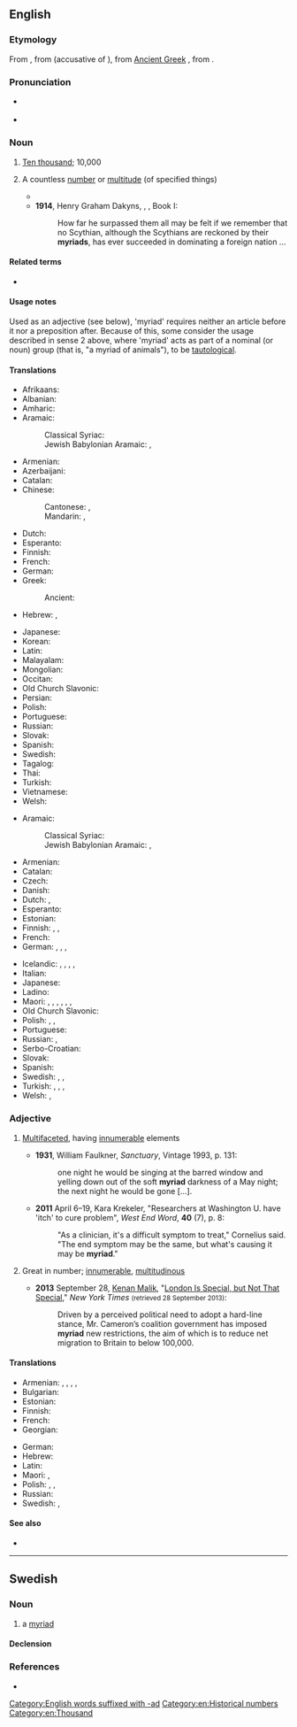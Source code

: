 ==English==
{{was wotd|2009|September|5}}
{{wikipedia}}
{{number box|en|10000}}

===Etymology===
From {{uder|en|fr|myriade}}, from {{uder|en|LL.|myriadem}} (accusative of {{m|la|myrias}}), from [[Ancient Greek]] {{m|grc|μυριάς||number of 10,000}}, from {{m|grc|μυρίος||numberless, countless, infinite}}.

===Pronunciation===
* {{a|UK|US}} {{IPA|en|/ˈmɪɹi.æd/|/ˈmɪɹi.əd/}}
* {{audio|en|en-au-myriad.ogg|Audio (AU)}}

===Noun===
{{en-noun}}

# {{lb|en|historical}} [[ten thousand|Ten thousand]]; 10,000 {{defdate|from 16th c.}}
# A countless [[number]] or [[multitude]] (of specified things) {{defdate|from 16th c.}}
#: {{ux|en|Earth hosts a '''myriad''' of animals.}}
#* {{quote-book|en|year=1834|author={{w|Letitia Elizabeth Landon}}|title=Francesca Carrara|volume=3|page=239|text=A '''myriad''' of beginnings to her intended discourse darted into her mind; but, as is usual in such cases, she chose the one the very worst suited to her purpose. "I never intend to marry," said she, in a faltering voice.}}
#* '''1914''', Henry Graham Dakyns, {{w|Xenophon}}, ''{{w|Cyropaedia}}'', Book I:
#*: How far he surpassed them all may be felt if we remember that no Scythian, although the Scythians are reckoned by their '''myriads''', has ever succeeded in dominating a foreign nation ...

====Related terms====
* {{l|en|tens of thousands}}

====Usage notes====
Used as an adjective (see below), 'myriad' requires neither an article before it nor a preposition after. Because of this, some consider the usage described in sense 2 above, where 'myriad' acts as part of a nominal (or noun) group (that is, "a myriad of animals"), to be [[tautological]].

====Translations====
{{trans-top-also|ten thousand|ten thousand}}
* Afrikaans: {{t|af|magdom}}
* Albanian: {{t+|sq|pafundësi}}
* Amharic: {{t|am|እልፍ|tr=′əlf}}
* Aramaic:
*: Classical Syriac: {{t|syc|ܪܒܘܬܐ|f|tr=rebbūṯā|sc=Syrc}}
*: Jewish Babylonian Aramaic: {{t|arc|רִבּוּתָא|f|tr=ribbūṯā|sc=Hebr}}, {{t|arc|רִבּוֹתָא|f|tr=ribbōṯā|sc=Hebr}}
* Armenian: {{t+|hy|բյուր}}
* Azerbaijani: {{t|az|saysız-hesabsız}}
* Catalan: {{t|ca|miríada|f}}
* Chinese:
*: Cantonese: {{t+|yue|萬|sc=Hani}}, {{t|yue|万|tr=maan6|sc=Hani}}
*: Mandarin: {{t+|cmn|萬|sc=Hani}}, {{t+|cmn|万|tr=wàn|sc=Hani}}
* Dutch: {{t+|nl|myriade|f}}
* Esperanto: {{t|eo|miriado}}
* Finnish: {{t|fi|myriadi}}
* French: {{t+|fr|myriade|f}}
* German: {{t+|de|Myriade|f}}
* Greek: {{t+|el|μυριάδα|f}}
*: Ancient: {{t|grc|μυριάς|f}}
* Hebrew: {{t+|he|רבבה|tr=revava}}, {{qualifier|biblical}} {{t|he|ריבוא|tr=ribo}}
{{trans-mid}}
* Japanese: {{t+|ja|万|tr=まん, man}}
* Korean: {{t+|ko|만}}
* Latin: {{t|la|myrias}}
* Malayalam: {{t+|ml|അയുതം}}
* Mongolian: {{t+|mn|түм}}
* Occitan: {{t|oc|miriada|f}}
* Old Church Slavonic: {{t|cu|тьма|f}}
* Persian: {{t+|fa|بیور|tr=biwar}}
* Polish: {{t|pl|miriada|f}}
* Portuguese: {{t+|pt|miríade|f}}
* Russian: {{t+|ru|мириа́да|f}}
* Slovak: {{t|sk|myriada|f}}
* Spanish: {{t+|es|miríada|f}}
* Swedish: {{t+|sv|myriad|c}}
* Tagalog: {{t|tl|hindi mabilang}}
* Thai: {{t+|th|หมื่น}}
* Turkish: {{t+|tr|tümen}}
* Vietnamese: {{t+|vi|vạn}}
* Welsh: {{t|cy|deng mil}}
{{trans-bottom}}

{{trans-top|vast diversity or number}}
* Aramaic:
*: Classical Syriac: {{t|syc|ܪܒܘܬܐ|f|tr=rebbūṯā|sc=Syrc}}
*: Jewish Babylonian Aramaic: {{t|arc|רִבּוּתָא|f|tr=ribbūṯā|sc=Hebr}}, {{t|arc|רִבּוֹתָא|f|tr=ribbōṯā|sc=Hebr}}
* Armenian: {{t+|hy|բյուր}}
* Catalan: {{t|ca|miríada|f}}
* Czech: {{t+|cs|myriáda|f}}
* Danish: {{t+|da|myriade|c}}
* Dutch: {{t|nl|een groot aantal}}, {{t+|nl|myriade|f}}
* Esperanto: {{t|eo|miriado}}
* Estonian: {{t|et|müriaad}}
* Finnish: {{t|fi|[[suunnaton]] [[määrä]]}}, {{t|fi|myriadi}}, {{t+|fi|lukematon|alt=lukematon määrä}}
* French: {{t+|fr|myriade|f}}
* German: {{t+|de|Unmenge|f}}, {{t+|de|Myriaden|f-p}}, {{t+|de|Unzahl|f}}, {{t+|de|Vielzahl|f}}
{{trans-mid}}
* Icelandic: {{t|is|mýgrútur|m}}, {{t|is|urmull|f}}, {{t|is|ótal|n}}, {{t|is|ógrynni|n}}, {{t+|is|aragrúi|m}}
* Italian: {{t+|it|miriade|f}}
* Japanese: {{t|ja|八百万|tr=やおよろず, yaoyorozu}}
* Ladino: {{t|lad|alay|m}}
* Maori: {{t|mi|tuauriuri}}, {{t|mi|takitini}}, {{t|mi|tini ngerongero}}, {{t|mi|tini ngero}}, {{t|mi|tini}}, {{t|mi|mano tini}}, {{t|mi|mano tinitini}}
* Old Church Slavonic: {{t|cu|тьма|f}}
* Polish: {{t+|pl|mnóstwo}}, {{t+|pl|masa}}, {{t+|pl|bezlik|m}}
* Portuguese: {{t+|pt|miríade|f}}
* Russian: {{t+|ru|мириа́да|f}}, {{t+|ru|тьма|f}}
* Serbo-Croatian: {{t+|sh|mirijada|f}}
* Slovak: {{t|sk|myriada|f}}
* Spanish: {{t+|es|miríada|f}}
* Swedish: {{t+|sv|myriad|c}}, {{t+|sv|otal|n}}, {{t|sv|otalig mängd|c}}
* Turkish: {{t|tr|çok büyük sayı}}, {{t+|tr|pek çok}}, {{qualifier|colloquial}} {{t+|tr|bir sürü}}, {{t+|tr|sayısız}}
* Welsh: {{t|cy|myrdd|m}}, {{t|cy|myrddiwn|m}}
{{trans-bottom}}

===Adjective===
{{en-adj|-}}

# {{lb|en|modifying a singular noun}} [[multifaceted|Multifaceted]], having [[innumerable]] elements {{defdate|from 18th c.}}
#* '''1931''', William Faulkner, ''Sanctuary'', Vintage 1993, p. 131:
#*: one night he would be singing at the barred window and yelling down out of the soft '''myriad''' darkness of a May night; the next night he would be gone [...].
#* '''2011''' April 6–19, Kara Krekeler, "Researchers at Washington U. have 'itch' to cure problem", ''West End Word'', '''40''' (7), p. 8:
#*: "As a clinician, it's a difficult symptom to treat," Cornelius said. "The end symptom may be the same, but what's causing it may be '''myriad'''."
# {{lb|en|modifying a plural noun}} Great in number; [[innumerable]], [[multitudinous]] {{defdate|from 18th c.}}
#: {{ux|en|Earth hosts '''(a) myriad''' animals.}}
#* '''2013''' September 28, [[w:Kenan Malik|Kenan Malik]], "[http://www.nytimes.com/2013/09/29/opinion/sunday/london-is-special-but-not-that-special.html?ref=opinion London Is Special, but Not That Special]," ''New York Times'' <small>(retrieved 28 September 2013)</small>:
#*: Driven by a perceived political need to adopt a hard-line stance, Mr. Cameron’s coalition government has imposed '''myriad''' new restrictions, the aim of which is to reduce net migration to Britain to below 100,000.

====Translations====
{{trans-top|great in number}}
* Armenian: {{t+|hy|բյուրավոր}}, {{t+|hy|անթիվ}}, {{t+|hy|անհամար}}, {{t+|hy|անհաշիվ}}, {{t+|hy|բյուր}}
* Bulgarian: {{t+|bg|безчетен}}
* Estonian: {{t|et|loendamatu}}
* Finnish: {{t+|fi|lukematon}}
* French: {{t+|fr|nombreux}}
* Georgian: {{t|ka|მირიადი}}
{{trans-mid}}
* German: {{t+|de|unzählig}}
* Hebrew: {{t+|he|רבבה|f|tr=r"vavah|sc=Hebr}}
* Latin: {{t|la|permulti|m-p}}
* Maori: {{t|mi|tini}}, {{t|mi|tinitini}}
* Polish: {{t+|pl|niezliczony}}, {{t|pl|nieprzeliczony}}, {{t|pl|nieprzebrany}}
* Russian: {{t+|ru|мириады}}
* Swedish: {{t+|sv|otalig}}, {{t+|sv|oräknelig}}
{{trans-bottom}}

====See also====
* {{l|en|plethora}}

[[Category:English words suffixed with -ad]]
[[Category:en:Historical numbers]]
[[Category:en:Thousand]]

----

==Swedish==

===Noun===
{{sv-noun|c}}

# a [[#English|myriad]]

====Declension====
{{sv-infl-noun-c-er}}

===References===
* {{R:svenska.se|saol}}